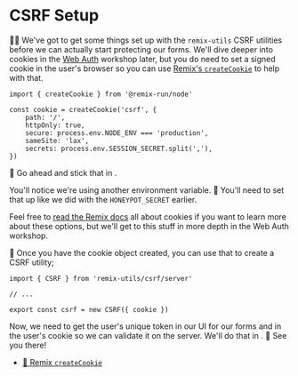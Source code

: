 # CSRF Setup

👨‍💼 We've got to get some things set up with the `remix-utils` CSRF utilities
before we can actually start protecting our forms. We'll dive deeper into
cookies in the [Web Auth](https://auth.epicweb.dev) workshop later, but you do
need to set a signed cookie in the user's browser so you can use
[Remix's `createCookie`](https://remix.run/docs/en/main/utils/cookies#createcookie)
to help with that.

```tsx
import { createCookie } from '@remix-run/node'

const cookie = createCookie('csrf', {
	path: '/',
	httpOnly: true,
	secure: process.env.NODE_ENV === 'production',
	sameSite: 'lax',
	secrets: process.env.SESSION_SECRET.split(','),
})
```

🐨 Go ahead and stick that in <InlineFile file="app/utils/csrf.server.ts" />.

You'll notice we're using another environment variable. 🐨 You'll need to set
that up like we did with the `HONEYPOT_SECRET` earlier.

Feel free to [read the Remix docs](https://remix.run/docs/en/main/utils/cookies)
all about cookies if you want to learn more about these options, but we'll get
to this stuff in more depth in the Web Auth workshop.

🐨 Once you have the cookie object created, you can use that to create a CSRF
utility;

```tsx
import { CSRF } from 'remix-utils/csrf/server'

// ...

export const csrf = new CSRF({ cookie })
```

Now, we need to get the user's unique token in our UI for our forms and in the
user's cookie so we can validate it on the server. We'll do that
in <InlineFile file="app/root.tsx" />. 🐨 See you there!

- [📜 Remix `createCookie`](https://remix.run/docs/en/main/utils/cookies#createcookie)
